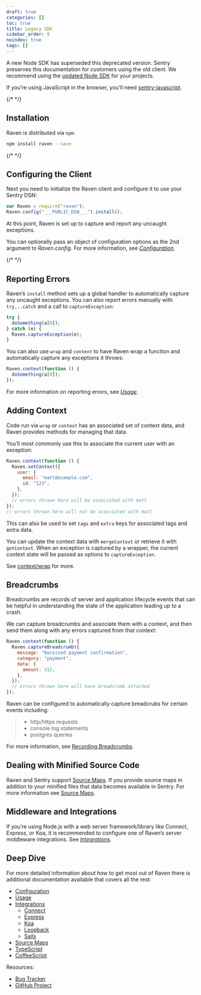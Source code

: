 ```yaml
---
draft: true
categories: []
toc: true
title: Legacy SDK
sidebar_order: 9
noindex: true
tags: []
---
```


<Alert level="warning" title="Deprecation Warning">

A new Node SDK has superseded this deprecated version. Sentry preserves this documentation for customers using the old client. We recommend using the [updated Node SDK](/platforms/javascript/guides/node/) for your projects.

</Alert>

<Alert level="warning" title="Note">

If you’re using JavaScript in the browser, you’ll need [sentry-javascript](/platforms/javascript/).

</Alert>

{/* <!-- WIZARD installation --> */}

## Installation

Raven is distributed via `npm`:

```bash
npm install raven --save
```

{/* <!-- WIZARD configuration --> */}

## Configuring the Client

Next you need to initialize the Raven client and configure it to use your Sentry DSN:


```javascript
var Raven = require("raven");
Raven.config("___PUBLIC_DSN___").install();
```

At this point, Raven is set up to capture and report any uncaught exceptions.

You can optionally pass an object of configuration options as the 2nd argument to _Raven.config_. For more information, see [_Configuration_](/platforms/javascript/guides/node/legacy-sdk/config/).

{/* <!-- WIZARD reporting-errors --> */}

## Reporting Errors

Raven’s `install` method sets up a global handler to automatically capture any uncaught exceptions. You can also report errors manually with `try...catch` and a call to `captureException`:

```javascript
try {
  doSomething(a[0]);
} catch (e) {
  Raven.captureException(e);
}
```

You can also use `wrap` and `context` to have Raven wrap a function and automatically capture any exceptions it throws:

```javascript
Raven.context(function () {
  doSomething(a[0]);
});
```

For more information on reporting errors, see [_Usage_](/platforms/javascript/guides/node/legacy-sdk/usage/).

## Adding Context

Code run via `wrap` or `context` has an associated set of context data, and Raven provides methods for managing that data.

You’ll most commonly use this to associate the current user with an exception:

```javascript
Raven.context(function () {
  Raven.setContext({
    user: {
      email: "matt@example.com",
      id: "123",
    },
  });
  // errors thrown here will be associated with matt
});
// errors thrown here will not be associated with matt
```

This can also be used to set `tags` and `extra` keys for associated tags and extra data.

You can update the context data with `mergeContext` or retrieve it with `getContext`. When an exception is captured by a wrapper, the current context state will be passed as options to `captureException`.

See [context/wrap](/platforms/javascript/guides/node/legacy-sdk/usage/#raven-node-additional-context) for more.

## Breadcrumbs

Breadcrumbs are records of server and application lifecycle events that can be helpful in understanding the state of the application leading up to a crash.

We can capture breadcrumbs and associate them with a context, and then send them along with any errors captured from that context:

```javascript
Raven.context(function () {
  Raven.captureBreadcrumb({
    message: "Received payment confirmation",
    category: "payment",
    data: {
      amount: 312,
    },
  });
  // errors thrown here will have breadcrumb attached
});
```

Raven can be configured to automatically capture breadcrubs for certain events including:

> - http/https requests
> - console log statements
> - postgres queries

For more information, see [Recording Breadcrumbs](/platforms/javascript/guides/node/legacy-sdk/usage/#raven-recording-breadcrumbs).

## Dealing with Minified Source Code

Raven and Sentry support [Source Maps](https://www.html5rocks.com/en/tutorials/developertools/sourcemaps/). If you provide source maps in addition to your minified files that data becomes available in Sentry. For more information see [Source Maps](/platforms/javascript/guides/node/legacy-sdk/sourcemaps/).

## Middleware and Integrations

If you’re using Node.js with a web server framework/library like Connect, Express, or Koa, it is recommended to configure one of Raven’s server middleware integrations. See [_Integrations_](/platforms/javascript/guides/node/legacy-sdk/integrations/).

## Deep Dive

For more detailed information about how to get most out of Raven there is additional documentation available that covers all the rest:

- [Configuration](/platforms/javascript/guides/node/legacy-sdk/config/)
- [Usage](/platforms/javascript/guides/node/legacy-sdk/usage/)
- [Integrations](/platforms/javascript/guides/node/legacy-sdk/integrations/)
  - [Connect](/platforms/javascript/guides/node/legacy-sdk/integrations/#connect)
  - [Express](/platforms/javascript/guides/node/legacy-sdk/integrations/#express)
  - [Koa](/platforms/javascript/guides/node/legacy-sdk/integrations/#koa)
  - [Loopback](/platforms/javascript/guides/node/legacy-sdk/integrations/#loopback)
  - [Sails](/platforms/javascript/guides/node/legacy-sdk/integrations/#sails)
- [Source Maps](/platforms/javascript/guides/node/legacy-sdk/sourcemaps/)
- [TypeScript](/platforms/javascript/guides/node/legacy-sdk/typescript/)
- [CoffeeScript](/platforms/javascript/guides/node/legacy-sdk/coffeescript/)

Resources:

- [Bug Tracker](https://github.com/getsentry/sentry-javascript/issues)
- [GitHub Project](https://github.com/getsentry/sentry-javascript)
